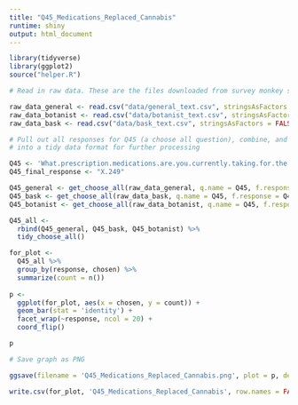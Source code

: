 ```yaml
---
title: "Q45_Medications_Replaced_Cannabis"
runtime: shiny
output: html_document
---
```


```r
library(tidyverse)
library(ggplot2)
source("helper.R")
```


```r
# Read in raw data. These are the files downloaded from survey monkey saved as a .csv

raw_data_general <- read.csv("data/general_text.csv", stringsAsFactors = FALSE)
raw_data_botanist <- read.csv("data/botanist_text.csv", stringsAsFactors = FALSE)
raw_data_bask <- read.csv("data/bask_text.csv", stringsAsFactors = FALSE)

```



```r

# Pull out all responses for Q45 (a choose all question), combine, and turn
# into a tidy data format for further processing

Q45 <- 'What.prescription.medications.are.you.currently.taking.for.the.health.conditions.and.symptoms.you.face.that.you.are.actively.trying.to.reduce.the.use.of.by.using.cannabis...Please.select.all.that.apply.'
Q45_final_response <- "X.249"

Q45_general <- get_choose_all(raw_data_general, q.name = Q45, f.response = Q45_final_response)
Q45_bask <- get_choose_all(raw_data_bask, q.name = Q45, f.response = Q45_final_response)
Q45_botanist <- get_choose_all(raw_data_botanist, q.name = Q45, f.response = Q45_final_response)

Q45_all <- 
  rbind(Q45_general, Q45_bask, Q45_botanist) %>%
  tidy_choose_all()

```


```r

for_plot <- 
  Q45_all %>%
  group_by(response, chosen) %>%
  summarize(count = n())
  
p <- 
  ggplot(for_plot, aes(x = chosen, y = count)) +
  geom_bar(stat = 'identity') +
  facet_wrap(~response, ncol = 20) +
  coord_flip()

p

```


```r
# Save graph as PNG

ggsave(filename = 'Q45_Medications_Replaced_Cannabis.png', plot = p, device = 'png')

```

```r

write.csv(for_plot, 'Q45_Medications_Replaced_Cannabis', row.names = FALSE)

```

